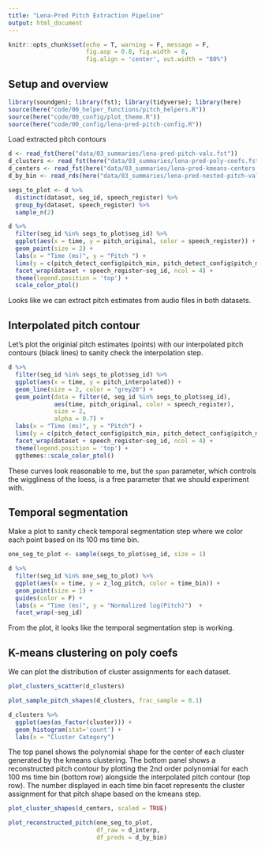 ```yaml
---
title: "Lena-Pred Pitch Extraction Pipeline"
output: html_document
---
```


```r
knitr::opts_chunk$set(echo = T, warning = F, message = F,
                      fig.asp = 0.8, fig.width = 8,
                      fig.align = 'center', out.width = "80%")
```

## Setup and overview

```r
library(soundgen); library(fst); library(tidyverse); library(here)
source(here("code/00_helper_functions/pitch_helpers.R"))
source(here("code/00_config/plot_theme.R"))
source(here("code/00_config/lena-pred-pitch-config.R"))
```

Load extracted pitch contours

```r
d <- read_fst(here("data/03_summaries/lena-pred-pitch-vals.fst"))
d_clusters <- read_fst(here("data/03_summaries/lena-pred-poly-coefs.fst"))
d_centers <- read_fst(here("data/03_summaries/lena-pred-kmeans-centers.fst"))
d_by_bin <- read_rds(here("data/03_summaries/lena-pred-nested-pitch-vals.rds"))
```

```r
segs_to_plot <- d %>% 
  distinct(dataset, seg_id, speech_register) %>% 
  group_by(dataset, speech_register) %>% 
  sample_n(2)

d %>% 
  filter(seg_id %in% segs_to_plot$seg_id) %>% 
  ggplot(aes(x = time, y = pitch_original, color = speech_register)) +
  geom_point(size = 2) +
  labs(x = "Time (ms)", y = "Pitch ") +
  lims(y = c(pitch_detect_config$pitch_min, pitch_detect_config$pitch_max)) +
  facet_wrap(dataset + speech_register~seg_id, ncol = 4) +
  theme(legend.position = 'top') +
  scale_color_ptol() 
```

Looks like we can extract pitch estimates from audio files in both datasets. 

## Interpolated pitch contour 

Let's plot the originial pitch estimates (points) with our interpolated pitch contours (black lines) to sanity check the interpolation step. 

```r
d %>% 
  filter(seg_id %in% segs_to_plot$seg_id) %>% 
  ggplot(aes(x = time, y = pitch_interpolated)) +
  geom_line(size = 2, color = "grey20") +
  geom_point(data = filter(d, seg_id %in% segs_to_plot$seg_id), 
             aes(time, pitch_original, color = speech_register), 
             size = 2, 
             alpha = 0.7) +
  labs(x = "Time (ms)", y = "Pitch") +
  lims(y = c(pitch_detect_config$pitch_min, pitch_detect_config$pitch_max)) +
  facet_wrap(dataset + speech_register~seg_id, ncol = 4) +
  theme(legend.position = 'top') +
  ggthemes::scale_color_ptol() 
```

These curves look reasonable to me, but the `span` parameter, which controls the wiggliness of the loess, is a free parameter that we should experiment with.

## Temporal segmentation 

Make a plot to sanity check temporal segmentation step where we color each point based on its 100 ms time bin.

```r
one_seg_to_plot <- sample(segs_to_plot$seg_id, size = 1)

d %>% 
  filter(seg_id %in% one_seg_to_plot) %>% 
  ggplot(aes(x = time, y = z_log_pitch, color = time_bin)) +
  geom_point(size = 1) +
  guides(color = F) +
  labs(x = "Time (ms)", y = "Normalized log(Pitch)")  +
  facet_wrap(~seg_id) 
```

From the plot, it looks like the temporal segmentation step is working. 

## K-means clustering on poly coefs

We can plot the distribution of cluster assignments for each dataset. 

```r
plot_clusters_scatter(d_clusters)
```

```r
plot_sample_pitch_shapes(d_clusters, frac_sample = 0.1)
```

```r
d_clusters %>% 
  ggplot(aes(as_factor(cluster))) +
  geom_histogram(stat='count') +
  labs(x = "Cluster Category")
```

The top panel shows the polynomial shape for the center of each cluster generated by the kmeans clustering. The bottom panel shows a reconstructed pitch contour by plotting the 2nd order polynomial for each 100 ms time bin (bottom row) alongside the interpolated pitch contour (top row). The number displayed in each time bin facet represents the cluster assignment for that pitch shape based on the kmeans step. 

```r
plot_cluster_shapes(d_centers, scaled = TRUE)
```

```r
plot_reconstructed_pitch(one_seg_to_plot, 
                         df_raw = d_interp, 
                         df_preds = d_by_bin) 
```

